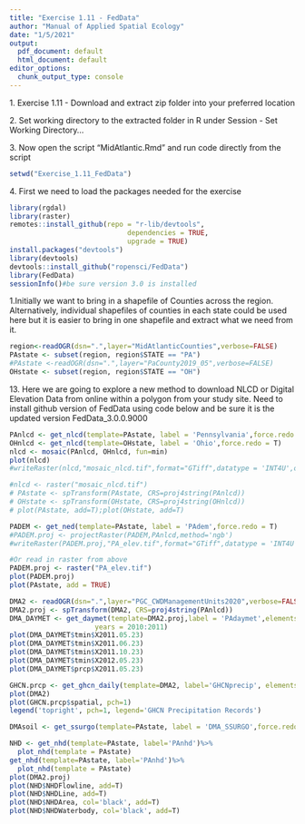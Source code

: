 ```yaml
---
title: "Exercise 1.11 - FedData"
author: "Manual of Applied Spatial Ecology"
date: "1/5/2021"
output: 
  pdf_document: default
  html_document: default
editor_options: 
  chunk_output_type: console
---
```

1\. Exercise 1.11 - Download and extract zip folder into your preferred location

2\. Set working directory to the extracted folder in R under Session - Set Working Directory...

3\. Now open the script "MidAtlantic.Rmd" and run code directly from the script

```r
setwd("Exercise_1.11_FedData")
```


4\. First we need to load the packages needed for the exercise
```r
library(rgdal)
library(raster)
remotes::install_github(repo = "r-lib/devtools",
                             dependencies = TRUE,
                             upgrade = TRUE)
install.packages("devtools")
library(devtools)
devtools::install_github("ropensci/FedData")
library(FedData)
sessionInfo()#be sure version 3.0 is installed
```
1\.Initially we want to bring in a shapefile of Counties across the region. Alternatively, individual shapefiles of counties in each state could be used here but it is easier to bring in one shapefile and extract what we need from it.
```r
region<-readOGR(dsn=".",layer="MidAtlanticCounties",verbose=FALSE)
PAstate <- subset(region, region$STATE == "PA")
#PAstate <-readOGR(dsn=".",layer="PaCounty2019_05",verbose=FALSE)
OHstate <- subset(region, region$STATE == "OH")

```
13\. Here we are going to explore a new method to download NLCD or Digital Elevation Data from online within a polygon from your study site. Need to install github version of FedData using code below and be sure it is the updated version FedData_3.0.0.9000
```r
PAnlcd <- get_nlcd(template=PAstate, label = 'Pennsylvania',force.redo = T)
OHnlcd <- get_nlcd(template=OHstate, label = 'Ohio',force.redo = T)
nlcd <- mosaic(PAnlcd, OHnlcd, fun=min)
plot(nlcd)
#writeRaster(nlcd,"mosaic_nlcd.tif",format="GTiff",datatype = 'INT4U',overwrite=T)

#nlcd <- raster("mosaic_nlcd.tif")
# PAstate <- spTransform(PAstate, CRS=proj4string(PAnlcd))
# OHstate <- spTransform(OHstate, CRS=proj4string(OHnlcd))
# plot(PAstate, add=T);plot(OHstate, add=T)

PADEM <- get_ned(template=PAstate, label = 'PAdem',force.redo = T)
#PADEM.proj <- projectRaster(PADEM,PAnlcd,method='ngb')
#writeRaster(PADEM.proj,"PA_elev.tif",format="GTiff",datatype = 'INT4U',overwrite=T)

#Or read in raster from above
PADEM.proj <- raster("PA_elev.tif")
plot(PADEM.proj)
plot(PAstate, add = TRUE)
```


```r
DMA2 <- readOGR(dsn=".",layer="PGC_CWDManagementUnits2020",verbose=FALSE)
DMA2.proj <- spTransform(DMA2, CRS=proj4string(PAnlcd))
DMA_DAYMET <- get_daymet(template=DMA2.proj,label = 'PAdaymet',elements = c('prcp','tmin','tmax'),
                     years = 2010:2011)
plot(DMA_DAYMET$tmin$X2011.05.23)
plot(DMA_DAYMET$tmin$X2011.06.23)
plot(DMA_DAYMET$tmin$X2011.10.23)
plot(DMA_DAYMET$tmin$X2012.05.23)
plot(DMA_DAYMET$prcp$X2011.05.23)

GHCN.prcp <- get_ghcn_daily(template=DMA2, label='GHCNprecip', elements=c('prcp'))
plot(DMA2)
plot(GHCN.prcp$spatial, pch=1)
legend('topright', pch=1, legend='GHCN Precipitation Records')
```


```r
DMAsoil <- get_ssurgo(template=PAstate, label = 'DMA_SSURGO',force.redo = T) 


```

```r
NHD <- get_nhd(template=PAstate, label='PAnhd')%>%
  plot_nhd(template = PAstate)
get_nhd(template=PAstate, label='PAnhd')%>%
  plot_nhd(template = PAstate)
plot(DMA2.proj)
plot(NHD$NHDFlowline, add=T)
plot(NHD$NHDLine, add=T)
plot(NHD$NHDArea, col='black', add=T)
plot(NHD$NHDWaterbody, col='black', add=T)
```

